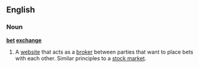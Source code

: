 ==English==
===Noun===
{{wikipedia}}
'''[[bet]] [[exchange]]'''
# A [[website]] that acts as a [[broker]] between parties that want to place bets with each other. Similar principles to a [[stock market]].